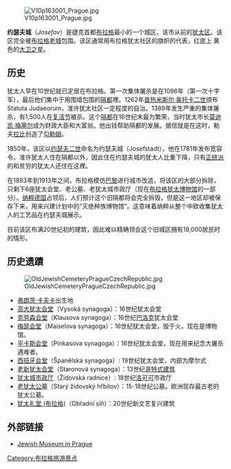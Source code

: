 [[File:V10p163001_Prague.jpg|thumb]]

'''约瑟夫城'''（''Josefov''）是捷克首都[[布拉格|布拉格]]最小的一个城区，该市从前的[[犹太区|犹太区]]。该区完全被[[布拉格老城|布拉格老城]]包围。该区通常用布拉格犹太社区的旗帜的代表，红底上 黄色的[[大卫之星|大卫之星]]。

==历史==

犹太人早在10世纪就已定居在布拉格。第一次集体屠杀是在1096年（第一次十字军），最后他们集中于用围墙包围的[[隔都|隔都]]裡。1262年[[普热米斯尔·奥托卡二世|普热米斯尔·奥托卡二世]]颁布Statuta Judaeorum，准许犹太社区一定程度的自治。1389年发生严重的集体屠杀，有1,500人在[[复活节|复活节]]被杀。这个[[隔都|隔都]]在16世纪末最为繁荣，当时犹太市长[[莫迪凯·梅塞尔|莫迪凯·梅塞尔]]成为财政大臣和大富翁。他出钱帮助隔都的发展。据信就是在这时，勒夫[[拉比|拉比]]创造了[[勾勒姆|勾勒姆]]。

1850年，该区以[[约瑟夫二世_(神圣罗马帝国)|约瑟夫二世]]命名为约瑟夫城（Josefstadt），他在1781年发布宽容令。准许犹太人住在隔都以外，因此住在约瑟夫城的犹太人比重下降，只有[[犹太教正统派|正统派]]的和贫穷的犹太人还住在这裡。

在1893年到1913年之间，布拉格模仿[[巴黎|巴黎]]进行城市改造，将该区的大部分拆除，只剩下6座犹太会堂、老公墓、老犹太城市政厅（现在[[布拉格犹太博物馆|布拉格犹太博物馆]]的一部分）。[[纳粹德国|纳粹德国]]占领后，人们预计这个旧隔都将会完全拆毁，但是这一地区却被保存下来，用来兴建计划中的“灭绝种族博物馆”。这意味着纳粹从整个中欧收集犹太人的工艺品在约瑟夫城展示。

目前该区布满20世纪初的建筑，因此难以精确领会这个旧城区拥有18,000居民时的情形。

==历史遗蹟==
[[File:OldJewishCemeteryPragueCzechRepublic.jpg|thumb]]
* [[弗朗茨·卡夫卡|弗朗茨·卡夫卡]]出生地
* [[高大犹太会堂_(布拉格)|高大犹太会堂]]（Vysoká synagoga）：16世纪犹太会堂
* [[克劳森会堂_(布拉格)|克劳森会堂]]（Klausova synagoga）：16世纪[[巴洛克|巴洛克]]犹太会堂
* [[梅瑟会堂_(布拉格)|梅瑟会堂]]（Maiselova synagoga）：16世纪犹太会堂，毁于火，现在是博物馆。
* [[平卡斯会堂_(布拉格)|平卡斯会堂]]（Pinkasova synagoga）：16世纪犹太会堂，现在用来纪念大屠杀遇难者。
* [[西班牙会堂_(布拉格)|西班牙会堂]]（Španělská synagoga）: 19世纪犹太会堂，内部为摩尔式
* [[老新犹太会堂|老新犹太会堂]]（Staronová synagoga）：13世纪[[哥特式建筑|哥特式建筑]]
* [[犹太城市政厅_(布拉格)|犹太城市政厅]]（Židovská radnice）: 18世纪[[洛可可|洛可可]]市政厅
* [[老犹太公墓_(布拉格)|老犹太公墓]]（Starý židovský hřbitov）：15-18世纪公墓。欧洲现存最古老的犹太公墓。
* [[犹太礼堂_(布拉格)|犹太礼堂 (布拉格)]]（Obřadní síň）：20世纪新文艺复兴建筑
{{布拉格区份}}

==外部链接==
*[http://www.jewishmuseum.cz Jewish Museum in Prague]

{{coord|50|05|25|N|14|25|10|E|display=title|region:CZ_type:city_source:dewiki}}


[[Category:布拉格旅游景点|Category:布拉格旅游景点]]